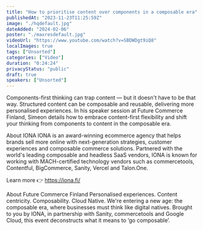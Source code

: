 ```yaml
---
title: "How to prioritise content over components in a composable era"
publishedAt: "2023-11-23T11:25:59Z"
image: "./hqdefault.jpg"
dateAdded: "2024-02-06"
poster: "./maxresdefault.jpg"
videoUrl: "https://www.youtube.com/watch?v=SBDWDgt9iQ8"
localImages: true
tags: ["Unsorted"]
categories: ["Video"]
duration: "0:24:24"
privacyStatus: "public"
draft: true
speakers: ["Unsorted"]
---
```

Components-first thinking can trap content — but it doesn't have to be that way. Structured content can be composable and reusable, delivering more personalised experiences. In his speaker session at Future Commerce Finland, Simeon details how to embrace content-first flexibility and shift your thinking from components to content in the composable era.

About IONA
IONA is an award-winning ecommerce agency that helps brands sell more online with next-generation strategies, customer experiences and composable commerce solutions. Partnered with the world's leading composable and headless SaaS vendors, IONA is known for working with MACH-certified technology vendors such as commercetools, Contentful, BigCommerce, Sanity, Vercel and Talon.One. 

Learn more 👉 https://iona.fi/

About Future Commerce Finland
Personalised experiences. Content centricity. Composability. Cloud Native. We're entering a new age: the composable era, where businesses must think like digital natives. Brought to you by IONA, in partnership with Sanity, commercetools and Google Cloud, this event deconstructs what it means to ‘go composable’.
